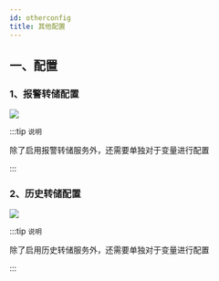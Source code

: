 ```yaml
---
id: otherconfig
title: 其他配置
---
```


## 一、配置


### 1、报警转储配置

![](/img/docs/otherconfig-1.png)

:::tip `说明`

除了启用报警转储服务外，还需要单独对于变量进行配置

:::

### 2、历史转储配置

![](/img/docs/otherconfig-2.png)

:::tip `说明`

除了启用历史转储服务外，还需要单独对于变量进行配置

:::